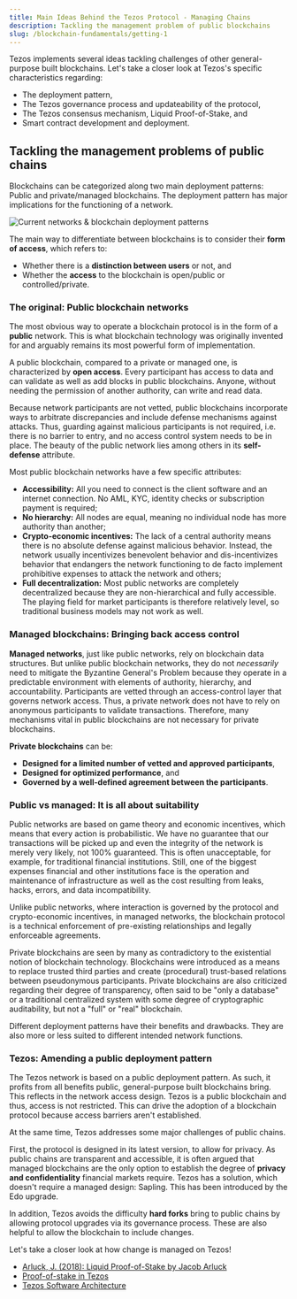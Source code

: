 ```yaml
---
title: Main Ideas Behind the Tezos Protocol - Managing Chains
description: Tackling the management problem of public blockchains
slug: /blockchain-fundamentals/getting-1
---
```



Tezos implements several ideas tackling challenges of other general-purpose built blockchains. Let's take a closer look at Tezos's specific characteristics regarding:

* The deployment pattern,
* The Tezos governance process and updateability of the protocol,
* The Tezos consensus mechanism, Liquid Proof-of-Stake, and
* Smart contract development and deployment.

## Tackling the management problems of public chains

Blockchains can be categorized along two main deployment patterns: Public and private/managed blockchains. The deployment pattern has major implications for the functioning of a network.

![Current networks & blockchain deployment patterns](images/comparison-public-vs-rivate.png)

The main way to differentiate between blockchains is to consider their **form of access**, which refers to:

* Whether there is a **distinction between users** or not, and
* Whether the **access** to the blockchain is open/public or controlled/private.

### The original: Public blockchain networks

The most obvious way to operate a blockchain protocol is in the form of a **public** network. This is what blockchain technology was originally invented for and arguably remains its most powerful form of implementation.

A public blockchain, compared to a private or managed one, is characterized by **open access**. Every participant has access to data and can validate as well as add blocks in public blockchains. Anyone, without needing the permission of another authority, can write and read data.

Because network participants are not vetted, public blockchains incorporate ways to arbitrate discrepancies and include defense mechanisms against attacks. Thus, guarding against malicious participants is not required, i.e. there is no barrier to entry, and no access control system needs to be in place. The beauty of the public network lies among others in its **self-defense** attribute.

Most public blockchain networks have a few specific attributes:

* **Accessibility:** All you need to connect is the client software and an internet connection. No AML, KYC, identity checks or subscription payment is required;
* **No hierarchy:** All nodes are equal, meaning no individual node has more authority than another;
* **Crypto-economic incentives:** The lack of a central authority means there is no absolute defense against malicious behavior. Instead, the network usually incentivizes benevolent behavior and dis-incentivizes behavior that endangers the network functioning to de facto implement prohibitive expenses to attack the network and others;
* **Full decentralization:** Most public networks are completely decentralized because they are non-hierarchical and fully accessible. The playing field for market participants is therefore relatively level, so traditional business models may not work as well.

### Managed blockchains: Bringing back access control

**Managed networks**, just like public networks, rely on blockchain data structures. But unlike public blockchain networks, they do not *necessarily* need to mitigate the Byzantine General's Problem because they operate in a predictable environment with elements of authority, hierarchy, and accountability. Participants are vetted through an access-control layer that governs network access. Thus, a private network does not have to rely on anonymous participants to validate transactions. Therefore, many mechanisms vital in public blockchains are not necessary for private blockchains.

**Private blockchains** can be:

* **Designed for a limited number of vetted and approved participants**,
* **Designed for optimized performance**, and
* **Governed by a well-defined agreement between the participants**.

### Public vs managed: It is all about suitability

Public networks are based on game theory and economic incentives, which means that every action is probabilistic. We have no guarantee that our transactions will be picked up and even the integrity of the network is merely very likely, not 100% guaranteed. This is often unacceptable, for example, for traditional financial institutions. Still, one of the biggest expenses financial and other institutions face is the operation and maintenance of infrastructure as well as the cost resulting from leaks, hacks, errors, and data incompatibility.

Unlike public networks, where interaction is governed by the protocol and crypto-economic incentives, in managed networks, the blockchain protocol is a technical enforcement of pre-existing relationships and legally enforceable agreements.

<!-- Maybe add at a later point of time table "Publicvsprivate.png" -->

Private blockchains are seen by many as contradictory to the existential notion of blockchain technology. Blockchains were introduced as a means to replace trusted third parties and create (procedural) trust-based relations between pseudonymous participants. Private blockchains are also criticized regarding their degree of transparency, often said to be "only a database" or a traditional centralized system with some degree of cryptographic auditability, but not a "full" or "real" blockchain.

Different deployment patterns have their benefits and drawbacks. They are also more or less suited to different intended network functions.

### Tezos: Amending a public deployment pattern

The Tezos network is based on a public deployment pattern. As such, it profits from all benefits public, general-purpose built blockchains bring. This reflects in the network access design. Tezos is a public blockchain and thus, access is not restricted. This can drive the adoption of a blockchain protocol because access barriers aren't established.

At the same time, Tezos addresses some major challenges of public chains.

First, the protocol is designed in its latest version, to allow for privacy. As public chains are transparent and accessible, it is often argued that managed blockchains are the only option to establish the degree of **privacy and confidentiality** financial markets require. Tezos has a solution, which doesn't require a managed design: Sapling. This has been introduced by the Edo upgrade.

In addition, Tezos avoids the difficulty **hard forks** bring to public chains by allowing protocol upgrades via its governance process. These are also helpful to allow the blockchain to include changes.

Let's take a closer look at how change is managed on Tezos!

<HighlightBox type="reading">

- [Arluck, J. (2018): Liquid Proof-of-Stake by Jacob Arluck](https://medium.com/tezos/liquid-proof-of-stake-aec2f7ef1da7)
- [Proof-of-stake in Tezos](https://tezos.gitlab.io/008/proof_of_stake.html)
- [Tezos Software Architecture](https://tezos.gitlab.io/shell/the_big_picture.html)

</HighlightBox>
